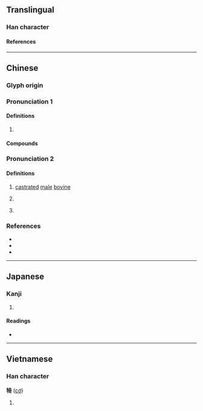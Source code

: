 {{character info/new}}
==Translingual==

===Han character===
{{Han char|rn=93|rad=牛|as=08|sn=12|four=24521|canj=HQKMR|ids=⿰牜奇}}

====References====
{{Han ref|kx=0702.060|dkj=20054|dj=1115.120|hdz=31812.110|uh=7284}}

----

==Chinese==

===Glyph origin===
{{Han etym}}

===Pronunciation 1===
{{zh-forms}}
{{zh-pron
|m=jī
|c=gei1,gei2
|mn=khi
|cat=
}}

====Definitions====
{{zh-hanzi}}

# {{rfdef|zh}}

====Compounds====
{{zh-der|犄角|犄角之勢|眼犄角兒|鑽牛犄角}}

===Pronunciation 2===
{{zh-forms}}
{{zh-pron
|m=yī
|c=ji2
|mn=i
|mn-t=i1
|mc=y
|oc=y
|cat=
}}

====Definitions====
{{zh-hanzi}}

# {{zh-hg}} [[castrated]] [[male]] [[bovine]]
# {{zh-hg}} {{n-g|Name of a kind of bovine.}}
# {{zh-hg}} {{zh-alt-form|猗}}

===References===
* {{R:twedu|A02500}}
* {{R:yue:mfccd}}
* {{R:yue:jyut.net}}

----

==Japanese==

===Kanji===
{{ja-kanji|grade=|rs=牛08}}

# {{defn|lang=ja|sort=牛08}}

====Readings====
* {{ja-readings|on=[[い]] (i), [[き]] (ki)|kun=}}

----

==Vietnamese==

===Han character===
'''犄''' ([[cơ]])

# {{defn|lang=vi}}

{{cln|vi|Han tu}}